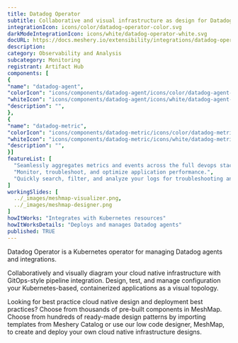 ```yaml
---
title: Datadog Operator
subtitle: Collaborative and visual infrastructure as design for Datadog Operator
integrationIcon: icons/color/datadog-operator-color.svg
darkModeIntegrationIcon: icons/white/datadog-operator-white.svg
docURL: https://docs.meshery.io/extensibility/integrations/datadog-operator
description: 
category: Observability and Analysis
subcategory: Monitoring
registrant: Artifact Hub
components: [
{
"name": "datadog-agent",
"colorIcon": "icons/components/datadog-agent/icons/color/datadog-agent-color.svg",
"whiteIcon": "icons/components/datadog-agent/icons/white/datadog-agent-white.svg",
"description": "",
},
{
"name": "datadog-metric",
"colorIcon": "icons/components/datadog-metric/icons/color/datadog-metric-color.svg",
"whiteIcon": "icons/components/datadog-metric/icons/white/datadog-metric-white.svg",
"description": "",
}]
featureList: [
  "Seamlessly aggregates metrics and events across the full devops stack.",
  "Monitor, troubleshoot, and optimize application performance.",
  "Quickly search, filter, and analyze your logs for troubleshooting and open-ended exploration of your data."
]
workingSlides: [
  ../_images/meshmap-visualizer.png,
  ../_images/meshmap-designer.png
]
howItWorks: "Integrates with Kubernetes resources"
howItWorksDetails: "Deploys and manages Datadog agents"
published: TRUE
---
```


<p>Datadog Operator is a Kubernetes operator for managing Datadog agents and integrations.</p>
<p>
  Collaboratively and visually diagram your cloud native infrastructure with GitOps-style pipeline
  integration. Design, test, and manage configuration your Kubernetes-based, containerized
  applications as a visual topology.
</p>
<p>
  Looking for best practice cloud native design and deployment best practices? Choose from thousands
  of pre-built components in MeshMap. Choose from hundreds of ready-made design patterns by
  importing templates from Meshery Catalog or use our low code designer, MeshMap, to create and
  deploy your own cloud native infrastructure designs.
</p>
